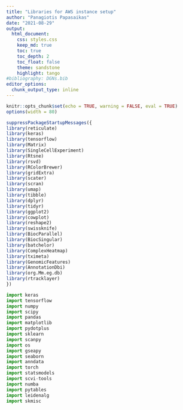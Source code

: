 ```yaml
---
title: "Libraries for AWS instance setup"
author: "Panagiotis Papasaikas"
date: "2021-08-29"
output:
  html_document:
    css: styles.css
    keep_md: true
    toc: true
    toc_depth: 2
    toc_float: false
    theme: sandstone
    highlight: tango
#bibliography: DGNs.bib
editor_options: 
  chunk_output_type: inline
---
```



```r
knitr::opts_chunk$set(echo = TRUE, warning = FALSE, eval = TRUE)
options(width = 80)
```



```r
suppressPackageStartupMessages({
library(reticulate)
library(keras)
library(tensorflow)
library(Matrix)
library(SingleCellExperiment)
library(Rtsne)
library(rsvd)
library(RColorBrewer)
library(gridExtra)
library(scater)
library(scran)
library(umap)
library(tibble)
library(dplyr)
library(tidyr)
library(ggplot2)
library(cowplot)
library(reshape2)
library(swissknife)
library(BiocParallel)
library(BiocSingular)
library(batchelor)
library(ComplexHeatmap)
library(tximeta)
library(GenomicFeatures)
library(AnnotationDbi)
library(org.Mm.eg.db)
library(rtracklayer)
})
```






```python
import keras
import tensorflow
import numpy
import scipy
import pandas
import matplotlib
import pydotplus
import sklearn
import scanpy
import os
import gseapy
import seaborn
import anndata
import torch
import statsmodels
import scvi-tools
import numba
import pytables
import leidenalg
import skmisc

```




